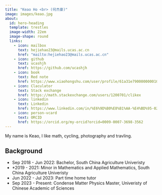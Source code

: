 ```yaml
---
title: "Keao Ho <br> (何杰豪)"
image: images/keao.jpg
about:
  id: hero-heading
  template: trestles
  image-width: 22em
  image-shape: round
  links:
    - icon: mailbox
      text: hejiehao23@mails.ucas.ac.cn
      href: "mailto:hejiehao23@mails.ucas.ac.cn"
    - icon: github
      text: ucashjh
      href: https://github.com/ucashjh
    - icon: book
      text: Red note
      href: https://www.xiaohongshu.com/user/profile/61a31e790000000010007c40
    - icon: Claculator
      text: Stack exchange
      href: https://math.stackexchange.com/users/1200701/clikex
    - icon: linkedin
      text: Linkedin
      href: https://www.linkedin.com/in/%E6%9D%B0%E8%B1%AA-%E4%BD%95-023702381/
    - icon: person-vcard
      text: ORCID
      href: https://orcid.org/my-orcid?orcid=0009-0007-3698-3562
---
```


::: {#hero-heading}

My name is Keao, I like math, cycling, photography and travling.


## Background

- Sep 2018 - Jun 2022: Bachelor, South China Agriculture Univeristy
- *2019 - 2021: Minor in Mathematics and Applied Mathematics, South China Agriculture Univeristy
- Jun 2022 - Jul 2023: Part time home tutor
- Sep 2023 - Present: Condense Matter Physics Master, Univeristy of Chinese Academic of Sciences

:::
